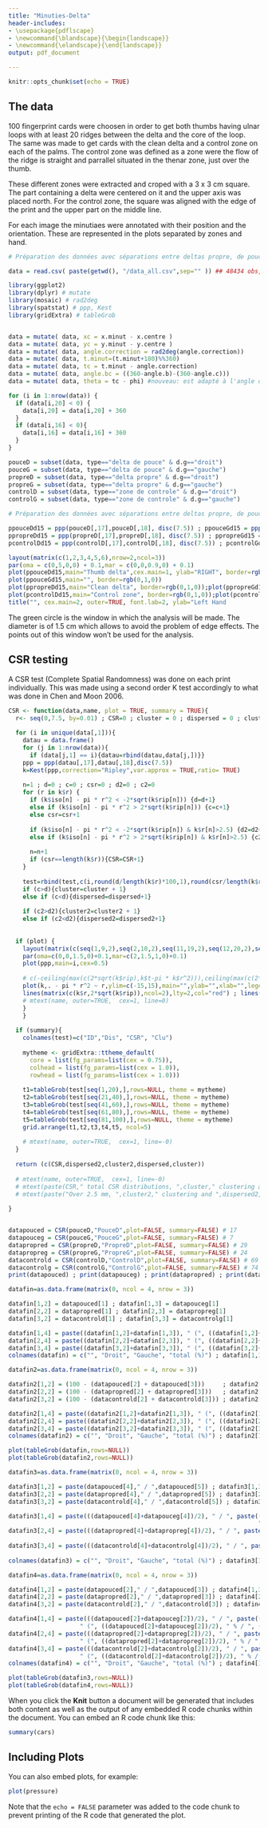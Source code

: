 ```yaml
---
title: "Minuties-Delta"
header-includes:
- \usepackage{pdflscape}
- \newcommand{\blandscape}{\begin{landscape}}
- \newcommand{\elandscape}{\end{landscape}}
output: pdf_document

---
```


```r
knitr::opts_chunk$set(echo = TRUE)
```

## The data

100 fingerprint cards were choosen in order to get both thumbs having ulnar loops with at least 20 ridges between the delta and the core of the loop. The same was made to get cards with the clean delta and a control zone on each of the palms. The control zone was defined as a zone were the flow of the ridge is straight and parrallel situated in the thenar zone, just over the thumb.

These different zones were extracted and croped with a 3 x 3 cm square. The part containing a delta were centered on it and the upper axis was placed north. For the control zone, the square was aligned with the edge of the print and the upper part on the middle line.

For each image the minutiaes were annotated with their position and the orientation. These are represented in the plots separated by zones and hand.


```r
# Préparation des données avec séparations entre deltas propre, de pouce et zone de controle----

data = read.csv( paste(getwd(), "/data_all.csv",sep="" )) ## 48434 obs, 16 var

library(ggplot2)
library(dplyr) # mutate
library(mosaic) # rad2deg
library(spatstat) # ppp, Kest
library(gridExtra) # tableGrob


data = mutate( data, xc = x.minut - x.centre )
data = mutate( data, yc = y.minut - y.centre ) 
data = mutate( data, angle.correction = rad2deg(angle.correction))
data = mutate( data, t.minut=(t.minut+180)%%360)
data = mutate( data, tc = t.minut - angle.correction)
data = mutate( data, angle.bc = ((360-angle.b)-(360-angle.c)))
data = mutate( data, theta = tc - phi) #nouveau: est adapté à l'angle de position de la minutie

for (i in 1:nrow(data)) {
  if (data[i,20] < 0) {
    data[i,20] = data[i,20] + 360 
  } 
  if (data[i,16] < 0){
    data[i,16] = data[i,16] + 360
  }
}

pouceD = subset(data, type=="delta de pouce" & d.g=="droit")
pouceG = subset(data, type=="delta de pouce" & d.g=="gauche")
propreD = subset(data, type=="delta propre" & d.g=="droit")
propreG = subset(data, type=="delta propre" & d.g=="gauche")
controlD = subset(data, type=="zone de controle" & d.g=="droit")
controlG = subset(data, type=="zone de controle" & d.g=="gauche")

```


```r
# Préparation des données avec séparations entre deltas propre, de pouce et zone de controle----

ppouceDd15 = ppp(pouceD[,17],pouceD[,18], disc(7.5)) ; ppouceGd15 = ppp(pouceG[,17],pouceG[,18], disc(7.5))
ppropreDd15 = ppp(propreD[,17],propreD[,18], disc(7.5)) ; ppropreGd15 = ppp(propreG[,17],propreG[,18], disc(7.5))
pcontrolDd15 = ppp(controlD[,17],controlD[,18], disc(7.5)) ; pcontrolGd15 = ppp(controlG[,17],controlG[,18], disc(7.5))

layout(matrix(c(1,2,3,4,5,6),nrow=2,ncol=3))
par(oma = c(0,5,0,0) + 0.1,mar = c(0,0,0.9,0) + 0.1)
plot(ppouceDd15,main="Thumb delta",cex.main=1, ylab="RIGHT", border=rgb(0,1,0))
plot(ppouceGd15,main="", border=rgb(0,1,0)) 
plot(ppropreDd15,main="Clean delta", border=rgb(0,1,0));plot(ppropreGd15,main="", border=rgb(0,1,0))
plot(pcontrolDd15,main="Control zone", border=rgb(0,1,0));plot(pcontrolGd15,main="", border=rgb(0,1,0))
title("", cex.main=2, outer=TRUE, font.lab=2, ylab="Left Hand                                      Right Hand",cex.lab=1.2)

```

The green circle is the window in which the analysis will be made. The diameter is of 1.5 cm which allows to avoid the problem of edge effects. The points out of this window won't be used for the analysis.

\newpage

## CSR testing

A CSR test (Complete Spatial Randomness) was done on each print individually. This was made using a second order K test accordingly to what was done in Chen and Moon 2006. 

```r
CSR <- function(data,name, plot = TRUE, summary = TRUE){
  r<- seq(0,7.5, by=0.01) ; CSR=0 ; cluster = 0 ; dispersed = 0 ; cluster2 = 0 ; dispersed2 = 0 ; test = data.frame()
  
  for (i in unique(data[,1])){
    datau = data.frame()
    for (j in 1:nrow(data)){
      if (data[j,1] == i){datau=rbind(datau,data[j,])}}
    ppp = ppp(datau[,17],datau[,18],disc(7.5))
    k=Kest(ppp,correction="Ripley",var.approx = TRUE,ratio= TRUE)
    
    n=1 ; d=0 ; c=0 ; csr=0 ; d2=0 ; c2=0
    for (r in k$r) {
      if (k$iso[n] - pi * r^2 < -2*sqrt(k$rip[n])) {d=d+1}
      else if (k$iso[n] - pi * r^2 > 2*sqrt(k$rip[n])) {c=c+1}
      else csr=csr+1
      
      if (k$iso[n] - pi * r^2 < -2*sqrt(k$rip[n]) & k$r[n]>2.5) {d2=d2+1}
      else if (k$iso[n] - pi * r^2 > 2*sqrt(k$rip[n]) & k$r[n]>2.5) {c2=c2+1}
      
      n=n+1
      if (csr==length(k$r)){CSR=CSR+1}
    }
    
    test=rbind(test,c(i,round(d/length(k$r)*100,1),round(csr/length(k$r)*100,1),round(c/length(k$r)*100,1)))
    if (c>d){cluster=cluster + 1}
    else if (c<d){dispersed=dispersed+1}
    
    if (c2>d2){cluster2=cluster2 + 1}
    else if (c2<d2){dispersed2=dispersed2+1}
  
  
  if (plot) {
    layout(matrix(c(seq(1,9,2),seq(2,10,2),seq(11,19,2),seq(12,20,2),seq(21,29,2),seq(22,30,2),seq(31,39,2),seq(32,40,2)),nrow=5,ncol=8))
    par(oma=c(0,0,1.5,0)+0.1,mar=c(2,1.5,1,0)+0.1)
    plot(ppp,main=i,cex=0.5)
    
    # c(-ceiling(max(c(2*sqrt(k$rip),k$t-pi * k$r^2))),ceiling(max(c(2*sqrt(k$rip),k$t-pi * k$r^2))))
    plot(k,. - pi * r^2 ~ r,ylim=c(-15,15),main="",ylab="",xlab="",legend=FALSE)
    lines(matrix(c(k$r,2*sqrt(k$rip)),ncol=2),lty=2,col="red") ; lines(matrix(c(k$r,-2*sqrt(k$rip)),ncol=2),lty=2,col="red")
    # mtext(name, outer=TRUE,  cex=1, line=0)
    }
    }
  
  if (summary){
    colnames(test)=c("ID","Dis", "CSR", "Clu")
  
    mytheme <- gridExtra::ttheme_default(
      core = list(fg_params=list(cex = 0.75)),
      colhead = list(fg_params=list(cex = 1.0)),
      rowhead = list(fg_params=list(cex = 1.0)))
  
    t1=tableGrob(test[seq(1,20),],rows=NULL, theme = mytheme)
    t2=tableGrob(test[seq(21,40),],rows=NULL, theme = mytheme)
    t3=tableGrob(test[seq(41,60),],rows=NULL, theme = mytheme)
    t4=tableGrob(test[seq(61,80),],rows=NULL, theme = mytheme)
    t5=tableGrob(test[seq(81,100),],rows=NULL, theme = mytheme)
    grid.arrange(t1,t2,t3,t4,t5, ncol=5)
    
    # mtext(name, outer=TRUE,  cex=1, line=-0)
  }
  
  return (c(CSR,dispersed2,cluster2,dispersed,cluster))
  
  # mtext(name, outer=TRUE,  cex=1, line=-0)
  # mtext(paste(CSR," total CSR distributions, ",cluster," clustering and ",dispersed," dispersed",sep=""),outer = TRUE, cex=1,line=-52)
  # mtext(paste("Over 2.5 mm, ",cluster2," clustering and ",dispersed2," dispersed",sep=""),outer = TRUE, cex=1,line=-54)
  
}


datapouced = CSR(pouceD,"PouceD",plot=FALSE, summary=FALSE) # 17
datapouceg = CSR(pouceG,"PouceG",plot=FALSE, summary=FALSE) # 7
datapropred = CSR(propreD,"PropreD",plot=FALSE, summary=FALSE) # 29
datapropreg = CSR(propreG,"PropreG",plot=FALSE, summary=FALSE) # 24
datacontrold = CSR(controlD,"ControlD",plot=FALSE, summary=FALSE) # 69
datacontrolg = CSR(controlG,"ControlG",plot=FALSE, summary=FALSE) # 74
print(datapouced) ; print(datapouceg) ; print(datapropred) ; print(datapropreg) ; print(datacontrold) ; print(datacontrolg)

datafin=as.data.frame(matrix(0, ncol = 4, nrow = 3))

datafin[1,2] = datapouced[1] ; datafin[1,3] = datapouceg[1]
datafin[2,2] = datapropred[1] ; datafin[2,3] = datapropreg[1]
datafin[3,2] = datacontrold[1] ; datafin[3,3] = datacontrolg[1]

datafin[1,4] = paste((datafin[1,2]+datafin[1,3]), " (", ((datafin[1,2]+datafin[1,3])/2)," %)",sep="")
datafin[2,4] = paste((datafin[2,2]+datafin[2,3]), " (", ((datafin[2,2]+datafin[2,3])/2)," %)",sep="")
datafin[3,4] = paste((datafin[3,2]+datafin[3,3]), " (", ((datafin[3,2]+datafin[3,3])/2)," %)",sep="")
colnames(datafin) = c("", "Droit", "Gauche", "total (%)") ; datafin[1,1] = "Pouce" ; datafin[2,1] = "Propre" ; datafin[3,1] = "Control"

datafin2=as.data.frame(matrix(0, ncol = 4, nrow = 3))

datafin2[1,2] = (100 - (datapouced[2] + datapouced[3]))     ; datafin2[1,3] = (100 - (datapouceg[2] + datapouceg[3]))
datafin2[2,2] = (100 - (datapropred[2] + datapropred[3]))   ; datafin2[2,3] = (100 - (datapropreg[2] + datapropreg[3]))
datafin2[3,2] = (100 - (datacontrold[2] + datacontrold[3])) ; datafin2[3,3] = (100 - (datacontrolg[2] + datacontrolg[3]))

datafin2[1,4] = paste((datafin2[1,2]+datafin2[1,3]), " (", ((datafin2[1,2]+datafin2[1,3])/2)," %)",sep="")
datafin2[2,4] = paste((datafin2[2,2]+datafin2[2,3]), " (", ((datafin2[2,2]+datafin2[2,3])/2)," %)",sep="")
datafin2[3,4] = paste((datafin2[3,2]+datafin2[3,3]), " (", ((datafin2[3,2]+datafin2[3,3])/2)," %)",sep="")
colnames(datafin2) = c("", "Droit", "Gauche", "total (%)") ; datafin2[1,1] = "Pouce" ; datafin2[2,1] = "Propre" ; datafin2[3,1] = "Control"

plot(tableGrob(datafin,rows=NULL))
plot(tableGrob(datafin2,rows=NULL))
```

```r

datafin3=as.data.frame(matrix(0, ncol = 4, nrow = 3))

datafin3[1,2] = paste(datapouced[4]," / ",datapouced[5]) ; datafin3[1,3] = paste(datapouceg[4]," / ",datapouceg[5])
datafin3[2,2] = paste(datapropred[4]," / ",datapropred[5]) ; datafin3[2,3] = paste(datapropreg[4]," / ",datapropreg[5])
datafin3[3,2] = paste(datacontrold[4]," / ",datacontrold[5]) ; datafin3[3,3] = paste(datacontrolg[4]," / ",datacontrolg[5])

datafin3[1,4] = paste(((datapouced[4]+datapouceg[4])/2), " / ", paste(((datapouced[5]+datapouceg[5])/2), 
                                                                      " (", ((datapouced[4]+datapouceg[4])/2), " % / ", ((datapouced[5]+datapouceg[5])/2)," %)",sep=""))
datafin3[2,4] = paste(((datapropred[4]+datapropreg[4])/2), " / ", paste(((datapropred[5]+datapropreg[5])/2),
                                                                        " (", ((datapropred[4]+datapropreg[4])/2), " % / ", ((datapropred[5]+datapropreg[5])/2)," %)",sep=""))
datafin3[3,4] = paste(((datacontrold[4]+datacontrolg[4])/2), " / ", paste(((datacontrold[5]+datacontrolg[5])/2),
                                                                        " (", ((datacontrold[4]+datacontrolg[4])/2), " % / ", ((datacontrold[5]+datacontrolg[5])/2)," %)",sep=""))
colnames(datafin3) = c("", "Droit", "Gauche", "total (%)") ; datafin3[1,1] = "Pouce" ; datafin3[2,1] = "Propre" ; datafin3[3,1] = "Control"

datafin4=as.data.frame(matrix(0, ncol = 4, nrow = 3))

datafin4[1,2] = paste(datapouced[2]," / ",datapouced[3]) ; datafin4[1,3] = paste(datapouceg[2]," / ",datapouceg[3])
datafin4[2,2] = paste(datapropred[2]," / ",datapropred[3]) ; datafin4[2,3] = paste(datapropreg[2]," / ",datapropreg[3])
datafin4[3,2] = paste(datacontrold[2]," / ",datacontrold[3]) ; datafin4[3,3] = paste(datacontrolg[2]," / ",datacontrolg[3])

datafin4[1,4] = paste(((datapouced[2]+datapouceg[2])/2), " / ", paste(((datapouced[3]+datapouceg[3])/2), 
                    " (", ((datapouced[2]+datapouceg[2])/2), " % / ", ((datapouced[3]+datapouceg[3])/2)," %)",sep=""))
datafin4[2,4] = paste(((datapropred[2]+datapropreg[2])/2), " / ", paste(((datapropred[3]+datapropreg[3])/2),
                    " (", ((datapropred[2]+datapropreg[2])/2), " % / ", ((datapropred[3]+datapropreg[3])/2)," %)",sep=""))
datafin4[3,4] = paste(((datacontrold[2]+datacontrolg[2])/2), " / ", paste(((datacontrold[5]+datacontrolg[5])/2),
                    " (", ((datacontrold[2]+datacontrolg[2])/2), " % / ", ((datacontrold[3]+datacontrolg[3])/2)," %)",sep=""))
colnames(datafin4) = c("", "Droit", "Gauche", "total (%)") ; datafin4[1,1] = "Pouce" ; datafin4[2,1] = "Propre" ; datafin4[3,1] = "Control"

plot(tableGrob(datafin3,rows=NULL))
plot(tableGrob(datafin4,rows=NULL))
```

When you click the **Knit** button a document will be generated that includes both content as well as the output of any embedded R code chunks within the document. You can embed an R code chunk like this:

```r
summary(cars)
```

## Including Plots

You can also embed plots, for example:

```r
plot(pressure)
```

Note that the `echo = FALSE` parameter was added to the code chunk to prevent printing of the R code that generated the plot.
